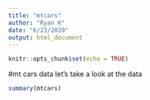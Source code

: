 ```yaml
---
title: "mtcars"
author: "Ryan K"
date: "6/23/2020"
output: html_document
---
```


```r
knitr::opts_chunk$set(echo = TRUE)
```

#mt cars data
let's take a look at the data

```r
summary(mtcars)
```